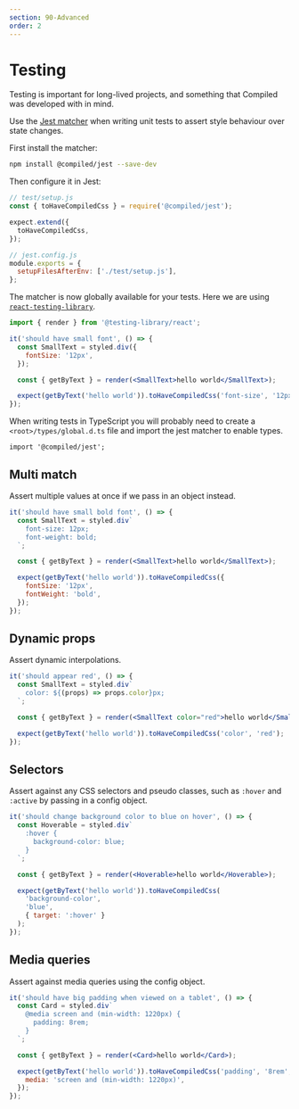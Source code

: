```yaml
---
section: 90-Advanced
order: 2
---
```


# Testing

Testing is important for long-lived projects,
and something that Compiled was developed with in mind.

Use the [Jest matcher](https://jestjs.io/docs/en/using-matchers) when writing unit tests to assert style behaviour over state changes.

First install the matcher:

```bash
npm install @compiled/jest --save-dev
```

Then configure it in Jest:

```jsx
// test/setup.js
const { toHaveCompiledCss } = require('@compiled/jest');

expect.extend({
  toHaveCompiledCss,
});
```

```jsx
// jest.config.js
module.exports = {
  setupFilesAfterEnv: ['./test/setup.js'],
};
```

The matcher is now globally available for your tests.
Here we are using [`react-testing-library`](https://github.com/testing-library/react-testing-library).

```jsx
import { render } from '@testing-library/react';

it('should have small font', () => {
  const SmallText = styled.div({
    fontSize: '12px',
  });

  const { getByText } = render(<SmallText>hello world</SmallText>);

  expect(getByText('hello world')).toHaveCompiledCss('font-size', '12px');
});
```

When writing tests in TypeScript you will probably need to create a `<root>/types/global.d.ts` file and import the jest matcher to enable types.

```tsx
import '@compiled/jest';
```

## Multi match

Assert multiple values at once if we pass in an object instead.

```jsx
it('should have small bold font', () => {
  const SmallText = styled.div`
    font-size: 12px;
    font-weight: bold;
  `;

  const { getByText } = render(<SmallText>hello world</SmallText>);

  expect(getByText('hello world')).toHaveCompiledCss({
    fontSize: '12px',
    fontWeight: 'bold',
  });
});
```

## Dynamic props

Assert dynamic interpolations.

```jsx
it('should appear red', () => {
  const SmallText = styled.div`
    color: ${(props) => props.color}px;
  `;

  const { getByText } = render(<SmallText color="red">hello world</SmallText>);

  expect(getByText('hello world')).toHaveCompiledCss('color', 'red');
});
```

## Selectors

Assert against any CSS selectors and pseudo classes,
such as `:hover` and `:active` by passing in a config object.

```jsx
it('should change background color to blue on hover', () => {
  const Hoverable = styled.div`
    :hover {
      background-color: blue;
    }
  `;

  const { getByText } = render(<Hoverable>hello world</Hoverable>);

  expect(getByText('hello world')).toHaveCompiledCss(
    'background-color',
    'blue',
    { target: ':hover' }
  );
});
```

## Media queries

Assert against media queries using the config object.

```jsx
it('should have big padding when viewed on a tablet', () => {
  const Card = styled.div`
    @media screen and (min-width: 1220px) {
      padding: 8rem;
    }
  `;

  const { getByText } = render(<Card>hello world</Card>);

  expect(getByText('hello world')).toHaveCompiledCss('padding', '8rem', {
    media: 'screen and (min-width: 1220px)',
  });
});
```
